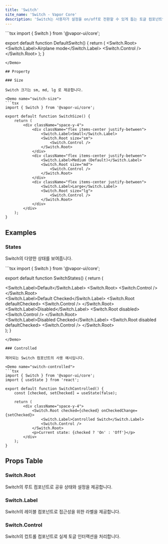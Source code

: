 ```yaml
---
title: 'Switch'
site_name: 'Switch - Vapor Core'
description: 'Switch는 사용자가 설정을 on/off로 전환할 수 있게 돕는 토글 컴포넌트입니다.'
---
```


<Demo name="default-switch">
```tsx
import { Switch } from '@vapor-ui/core';

export default function DefaultSwitch() {
    return (
        <Switch.Root>
            <Switch.Label>Airplane mode</Switch.Label>
            <Switch.Control />
        </Switch.Root>
    );
}
```
</Demo>

## Property

### Size

Switch 크기는 sm, md, lg 로 제공합니다.

<Demo name="switch-size">
```tsx
import { Switch } from '@vapor-ui/core';

export default function SwitchSize() {
    return (
        <div className="space-y-4">
            <div className="flex items-center justify-between">
                <Switch.Label>Small</Switch.Label>
                <Switch.Root size="sm">
                    <Switch.Control />
                </Switch.Root>
            </div>
            <div className="flex items-center justify-between">
                <Switch.Label>Medium (Default)</Switch.Label>
                <Switch.Root size="md">
                    <Switch.Control />
                </Switch.Root>
            </div>
            <div className="flex items-center justify-between">
                <Switch.Label>Large</Switch.Label>
                <Switch.Root size="lg">
                    <Switch.Control />
                </Switch.Root>
            </div>
        </div>
    );
}
```
</Demo>

## Examples

### States

Switch의 다양한 상태를 보여줍니다.

<Demo name="switch-states">
```tsx
import { Switch } from '@vapor-ui/core';

export default function SwitchStates() {
    return (
        <div className="space-y-4">
            <div className="flex items-center justify-between">
                <Switch.Label>Default</Switch.Label>
                <Switch.Root>
                    <Switch.Control />
                </Switch.Root>
            </div>
            <div className="flex items-center justify-between">
                <Switch.Label>Default Checked</Switch.Label>
                <Switch.Root defaultChecked>
                    <Switch.Control />
                </Switch.Root>
            </div>
            <div className="flex items-center justify-between">
                <Switch.Label>Disabled</Switch.Label>
                <Switch.Root disabled>
                    <Switch.Control />
                </Switch.Root>
            </div>
            <div className="flex items-center justify-between">
                <Switch.Label>Disabled Checked</Switch.Label>
                <Switch.Root disabled defaultChecked>
                    <Switch.Control />
                </Switch.Root>
            </div>
        </div>
    );
}
```
</Demo>

### Controlled

제어되는 Switch 컴포넌트의 사용 예시입니다.

<Demo name="switch-controlled">
```tsx
import { Switch } from '@vapor-ui/core';
import { useState } from 'react';

export default function SwitchControlled() {
    const [checked, setChecked] = useState(false);
    
    return (
        <div className="space-y-4">
            <Switch.Root checked={checked} onCheckedChange={setChecked}>
                <Switch.Label>Controlled Switch</Switch.Label>
                <Switch.Control />
            </Switch.Root>
            <p>Current state: {checked ? 'On' : 'Off'}</p>
        </div>
    );
}
```
</Demo>

## Props Table

### Switch.Root

Switch의 루트 컴포넌트로 공유 상태와 설정을 제공합니다.

<ComponentPropsTable file="switch" section="props" />

### Switch.Label

Switch의 레이블 컴포넌트로 접근성을 위한 라벨을 제공합니다.

<ComponentPropsTable file="switch" section="labelProps" />

### Switch.Control

Switch의 컸트롤 컴포넌트로 실제 토글 인터랙션을 처리합니다.

<ComponentPropsTable file="switch" section="controlProps" />
